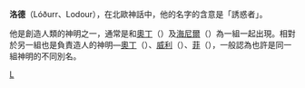 {{Otheruses|subject=北欧神话中的神明|other=关于与“洛德”同名的其他义项|洛德}}
'''洛德'''（Lóðurr、Lodour），在北歐神話中，他的名字的含意是「誘惑者」。

他是創造人類的神明之一，通常是和[[奧丁|奧丁]]（{{lang|en|Odin}}）及[[海尼爾|海尼爾]]（{{lang|en|Honir}}）為一組一起出現。相對於另一組也是負責造人的神明—[[奧丁|奧丁]]（{{lang|en|Odin}}）、[[威利_(北歐神祇)|威利]]（{{lang|en|Vili}}）、[[菲_(北歐神)|菲]]（{{lang|en|Ve}}），一般認為也許是同一組神明的不同別名。

{{北歐神話小作品}}
{{北歐神話}}

[[Category:北歐神祇|L]]